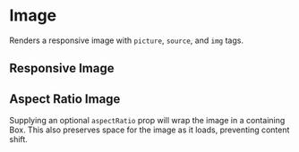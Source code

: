 
<Meta of={Stories} />

# Image

Renders a responsive image with `picture`, `source`, and `img` tags.

<Canvas of={Stories.Default} />
<Controls of={Stories.Default} />

## Responsive Image

<Canvas of={Stories.ResponsiveImage} />
<Controls of={Stories.ResponsiveImage} />

## Aspect Ratio Image

Supplying an optional `aspectRatio` prop will wrap the image in a containing Box. This also preserves space for the image as it loads, preventing content shift.

<Canvas of={Stories.AspectRatioImage} />
<Controls of={Stories.AspectRatioImage} />